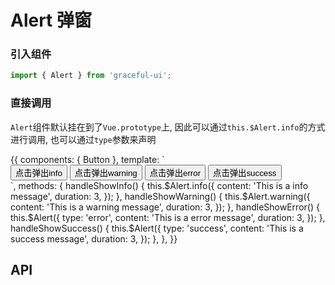
<Meta title="反馈|Alert 弹窗" component={Alert} />

# Alert 弹窗

### 引入组件

```js
import { Alert } from 'graceful-ui';
```

### 直接调用

`Alert`组件默认挂在到了`Vue.prototype`上, 因此可以通过`this.$Alert.info`的方式进行调用, 也可以通过`type`参数来声明

<Preview>
  <Story name="直接调用">
    {{
      components: { Button },
      template: `
        <div>
            <Button type="primary" @click="handleShowInfo">点击弹出info</Button>
            <Button type="warning" @click="handleShowWarning">点击弹出warning</Button>
            <Button type="error" @click="handleShowError">点击弹出error</Button>
            <Button type="success" @click="handleShowSuccess">点击弹出success</Button>
        </div>
      `,
      methods: {
        handleShowInfo() {
          this.$Alert.info({
            content: 'This is a info message',
            duration: 3,
          });
        },
        handleShowWarning() {
          this.$Alert.warning({
            content: 'This is a warning message',
            duration: 3,
          });
        },
        handleShowError() {
          this.$Alert({
            type: 'error',
            content: 'This is a error message',
            duration: 3,
          });
        },
        handleShowSuccess() {
          this.$Alert({
            type: 'success',
            content: 'This is a success message',
            duration: 3,
          });
        },
      },
    }}
  </Story>
</Preview>

## API

<Props of={Alert} />
